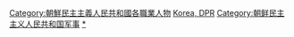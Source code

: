 {{Catnav|頁面分類|各種主題的頁面分類|按國家分類|各國人物|各國軍事人物}}

[[Category:朝鮮民主主義人民共和國各職業人物|Category:朝鮮民主主義人民共和國各職業人物]]
[[Category:各國軍事人物|Korea, DPR]]
[[Category:朝鲜民主主义人民共和国军事|Category:朝鲜民主主义人民共和国军事]]
[[Category:朝鮮半島軍事人物|*]]